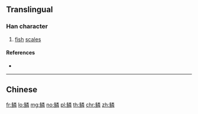 {{character info/new}}
{{also|鱗}}
==Translingual==

===Han character===
{{Han char|rn=195|rad=鱼|as=12|sn=20|four=|canj=NMFDQ|ids=⿰鱼粦}}

# [[fish]] [[scale]]s

====References====
* {{Han ref|kx=1480.511|hdz=74715.020|uh=9CDE|ud=40158}}

----

==Chinese==
{{zh-see|鱗}}

[[fr:鳞]]
[[lo:鳞]]
[[mg:鳞]]
[[no:鳞]]
[[pl:鳞]]
[[th:鳞]]
[[chr:鳞]]
[[zh:鳞]]
